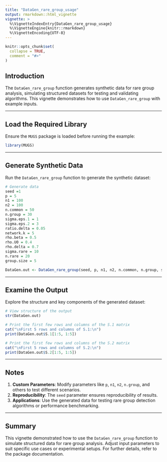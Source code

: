 ```yaml
---
title: "DataGen_rare_group_usage"
output: rmarkdown::html_vignette
vignette: >
  %\VignetteIndexEntry{DataGen_rare_group_usage}
  %\VignetteEngine{knitr::rmarkdown}
  %\VignetteEncoding{UTF-8}
---
```


```r
knitr::opts_chunk$set(
  collapse = TRUE,
  comment = "#>"
)
```

## Introduction

The `DataGen_rare_group` function generates synthetic data for rare group analysis, simulating structured datasets for testing and validating algorithms. This vignette demonstrates how to use `DataGen_rare_group` with example inputs.

---

## Load the Required Library

Ensure the `MUGS` package is loaded before running the example:

```r
library(MUGS)
```

---

## Generate Synthetic Data

Run the `DataGen_rare_group` function to generate the synthetic dataset:

```r
# Generate data
seed =1
p = 5
n1 = 100
n2 = 100
n.common = 50
n.group = 30
sigma.eps.1 = 1
sigma.eps.2 = 3
ratio.delta = 0.05
network.k = 5
rho.beta = 0.5
rho.U0 = 0.4
rho.delta = 0.7
sigma.rare = 10
n.rare = 20
group.size = 5

DataGen.out <- DataGen_rare_group(seed, p, n1, n2, n.common, n.group, sigma.eps.1, sigma.eps.2, ratio.delta, network.k, rho.beta, rho.U0, rho.delta, sigma.rare, n.rare, group.size)
```

---

## Examine the Output

Explore the structure and key components of the generated dataset:

```r
# View structure of the output
str(DataGen.out)

# Print the first few rows and columns of the S.1 matrix
cat("\nFirst 5 rows and columns of S.1:\n")
print(DataGen.out$S.1[1:5, 1:5])

# Print the first few rows and columns of the S.2 matrix
cat("\nFirst 5 rows and columns of S.2:\n")
print(DataGen.out$S.2[1:5, 1:5])
```

---

## Notes

1. **Custom Parameters**: Modify parameters like `p`, `n1`, `n2`, `n.group`, and others to test different scenarios.
2. **Reproducibility**: The `seed` parameter ensures reproducibility of results.
3. **Applications**: Use the generated data for testing rare group detection algorithms or performance benchmarking.

---

## Summary

This vignette demonstrated how to use the `DataGen_rare_group` function to simulate structured data for rare group analysis. Adjust input parameters to suit specific use cases or experimental setups. For further details, refer to the package documentation.
